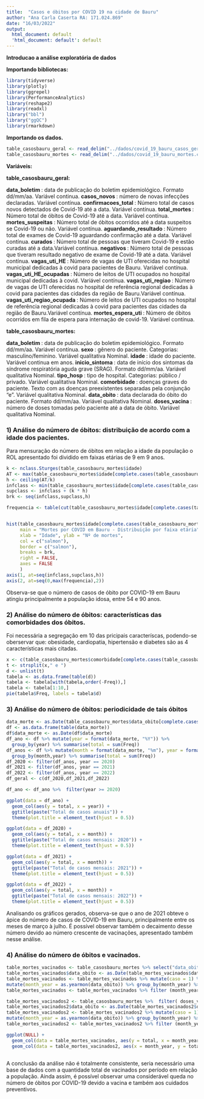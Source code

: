 ---
title:  "Casos e óbitos por COVID 19 na cidade de Bauru"
author: "Ana Carla Caserta RA: 171.024.869"
date: "16/03/2022"
output:
  html_document: default
  'html_document: default': default
---
<b> Introducao a análise exploratória de dados </b>


<p><b> Importando bibliotecas: </b> </p>

```{r message=FALSE, warning=FALSE}
library(tidyverse)
library(plotly)
library(ggrepel)
library(PerformanceAnalytics)
library(reshape2)
library(readxl)
library("bbl")
library("ggQC")
library(rmarkdown)
```

<p><b> Importando os dados. </b> </p>

```{r message=FALSE, warning=FALSE}
table_casosbauru_geral <- read_delim("../dados/covid_19_bauru_casos_geral.csv",delim = ";")
table_casosbauru_mortes <- read_delim("../dados/covid_19_bauru_mortes.csv",delim = ";")
```

<p><b> Variáveis: </b> </p>

<p><b> table_casosbauru_geral: </b> </p>

<b> data_boletim </b>: data de publicação do boletim epidemiológico. Formato dd/mm/aa. Variável continua. 
<b> casos_novos </b>: número de novas infecções declaradas. Variável contínua.
<b> confirmacoes_total </b>: Número total de casos novos detectados de Covid-19 até a data. Variável contínua.
<b> total_mortes </b>: Número total de óbitos de Covid-19 até a data. Variável contínua.
<b> mortes_suspeitas </b>: Número total de óbitos ocorridos até a data suspeitos se Covid-19 ou não. Variável contínua.
<b> aguardando_resultado </b>: Número total de exames de Covid-19 aguardando confirmação até a data. Variável contínua.
<b> curados </b>: Número total de pessoas que tiveram Covid-19 e estão curadas até a data.Variável contínua.
<b> negativos </b>: Número total de pessoas que tiveram resultado negativo de exame de Covid-19 até a data. Variável contínua.
<b> vagas_uti_HE </b>: Número de vagas de UTI oferecidas no hospital municipal dedicadas à covid para pacientes de Bauru. Variável contínua.
<b> vagas_uti_HE_ocupadas </b>: Número de leitos de UTI ocupados no hospital municipal dedicadas à covid. Variável contínua.
<b> vagas_uti_regiao </b>: Número de vagas de UTI oferecidas no hospital de referência regional dedicadas à covid para pacientes das cidades da região de Bauru.Variável contínua.
<b> vagas_uti_regiao_ocupada </b>: Número de leitos de UTI ocupados no hospital de referência regional dedicadas à covid para pacientes das cidades da região de Bauru.Variável contínua.
<b> mortes_espera_uti </b>: Número de óbitos ocorridos em fila de espera para internação de covid-19. Variável contínua.


<p><b> table_casosbauru_mortes: </b> </p>

<b> data_boletim </b>: data de publicação do boletim epidemiológico. Formato dd/mm/aa.  Variável contínua. 
<b> sexo </b>: gênero do paciente. Categorias: masculino/feminino.  Variável qualitativa Nominal. 
<b> idade </b>: idade do paciente. Variável continua em anos.
<b> inicio_sintoma </b>: data de início dos sintomas da síndrome respiratória aguda grave (SRAG). Formato dd/mm/aa.  Variável qualitativa Nominal. 
<b> tipo_hosp </b>: tipo de hospital. Categorias: público / privado.  Variável qualitativa Nominal. 
<b> comorbidade </b>: doenças graves do paciente. Texto com as doenças preexistentes separadas pela conjunção "e".  Variável qualitativa Nominal. 
<b> data_obito </b>: data declarada do óbito do paciente. Formato dd/mm/aa.  Variável qualitativa Nominal. 
<b> doses_vacina </b>: número de doses tomadas pelo paciente até a data de óbito. Variável qualitativa Nominal. 

<h3><b> 1) Análise do número de óbitos: distribuição de acordo com a idade dos pacientes. </b></h3>

Para mensuração do número de óbitos em relação a idade da população o ROL apresentado
foi dividido em faixas etárias de 9 em 9 anos. 
```{r message=FALSE, warning=FALSE}
k <- nclass.Sturges(table_casosbauru_mortes$idade)
AT <- max(table_casosbauru_mortes$idade[complete.cases(table_casosbauru_mortes$idade)]) - min(table_casosbauru_mortes$idade[complete.cases(table_casosbauru_mortes$idade)]) 
h <- ceiling(AT/k)
infclass <- min(table_casosbauru_mortes$idade[complete.cases(table_casosbauru_mortes$idade)]) 
supclass <- infclass + (k * h)
brk <- seq(infclass,supclass,h)

frequencia <- table(cut(table_casosbauru_mortes$idade[complete.cases(table_casosbauru_mortes$idade)], breaks = brk, right = FALSE))


hist(table_casosbauru_mortes$idade[complete.cases(table_casosbauru_mortes$idade)],  
     main = "Mortes por COVID em Bauru - Distribuição por faixa etária", 
     xlab = "Idade", ylab = "Nº de mortes", 
     col = c("salmon"), 
     border = c("salmon"),
     breaks = brk,
     right = FALSE,
     axes = FALSE
     )
axis(1, at=seq(infclass,supclass,h))
axis(2, at=seq(0,max(frequencia),2))

```

Observa-se que o número de casos de óbito por COVID-19 em Bauru atingiu principalmente a população idosa, entre 54 e 90 anos. 

<h3><b> 2) Análise do número de óbitos: características das comorbidades dos óbitos. </b> </h3>

Foi necessária a segregação em 10 das pricipais caracteríscas, podendo-se oberservar que: obesidade, cardiopatia, hipertensão e diabetes são as 4 características mais citadas. 

```{r message=FALSE, warning=FALSE}
x <- c(table_casosbauru_mortes$comorbidade[complete.cases(table_casosbauru_mortes$comorbidade)])
t <- strsplit(x," e ")
d <- unlist(t)
tabela <- as.data.frame(table(d))
tabela <- tabela[with(tabela,order(-Freq)),]
tabela <- tabela[1:10,]
pie(tabela$Freq, labels = tabela$d)
```


<h3><b> 3) Análise do número de óbitos: periodicidade de tais óbitos </b> </h3>

```{r message=FALSE, warning=FALSE}
data_morte <- as.Date(table_casosbauru_mortes$data_obito[complete.cases(table_casosbauru_mortes$data_obito)], format = "%d/%m/%Y")
df <- as.data.frame(table(data_morte))
df$data_morte <- as.Date(df$data_morte)
df_ano <- df %>% mutate(year = format(data_morte, "%Y")) %>% 
  group_by(year) %>% summarise(total = sum(Freq))
df_anos <- df %>% mutate(month = format(data_morte, "%m"), year = format(data_morte, "%Y")) %>% 
  group_by(month,year) %>% summarise(total = sum(Freq))
df_2020 <- filter(df_anos, year == 2020)
df_2021 <- filter(df_anos, year == 2021)
df_2022 <- filter(df_anos, year == 2022)
df_geral <- c(df_2020,df_2021,df_2022)

df_ano <- df_ano %>%  filter(year >= 2020)

ggplot(data = df_ano) +
  geom_col(aes(y = total, x = year)) +
  ggtitle(paste("Total de casos anuais")) +
  theme(plot.title = element_text(hjust = 0.5))

ggplot(data = df_2020) +
  geom_col(aes(y = total, x = month)) +
  ggtitle(paste("Total de casos mensais: 2020")) +
  theme(plot.title = element_text(hjust = 0.5))

ggplot(data = df_2021) +
  geom_col(aes(y = total, x = month)) +
  ggtitle(paste("Total de casos mensais: 2021")) +
  theme(plot.title = element_text(hjust = 0.5))

ggplot(data = df_2022) +
  geom_col(aes(y = total, x = month)) +
  ggtitle(paste("Total de casos mensais: 2022")) +
  theme(plot.title = element_text(hjust = 0.5))

```

Analisando os gráficos gerados, observa-se que o ano de 2021 obteve o ápice do número de casos de COVID-19 em Bauru, principalmente entre os meses de março à julho. É possível observar também o decaimento desse número devido ao número crescente de vacinações, apresentado também nesse análise.


<h3><b> 4) Análise do número de óbitos e vacinados. </b> </h3>

```{r message=FALSE, warning=FALSE}
table_mortes_vacinados <- table_casosbauru_mortes %>% select("data_obito")
table_mortes_vacinados$data_obito <- as.Date(table_mortes_vacinados$data_obito, format = "%d/%m/%Y")
table_mortes_vacinados <- table_mortes_vacinados %>% mutate(caso = 1) %>% 
mutate(month_year = as.yearmon(data_obito)) %>% group_by(month_year) %>% summarise(total = sum(caso, na.rm = TRUE)) 
table_mortes_vacinados <- table_mortes_vacinados %>% filter (month_year > 2020)

table_mortes_vacinados2 <- table_casosbauru_mortes %>%  filter( doses_vacina != 0) %>%  select("data_obito")
table_mortes_vacinados2$data_obito <- as.Date(table_mortes_vacinados2$data_obito, format = "%d/%m/%Y")
table_mortes_vacinados2 <- table_mortes_vacinados2 %>% mutate(caso = 1) %>% 
mutate(month_year = as.yearmon(data_obito)) %>% group_by(month_year) %>% summarise(total = sum(caso, na.rm = TRUE)) 
table_mortes_vacinados2 <- table_mortes_vacinados2 %>% filter (month_year > 2020)

ggplot(NULL) +
  geom_col(data = table_mortes_vacinados, aes(y = total, x = month_year)) +
  geom_col(data = table_mortes_vacinados2, aes(x = month_year, y = total), colour="red") 
  
```


A conclusão da análise não é totalmente consistente, seria necessário uma base de dados com a quantidade total de vacinados por período em relação a população. Ainda assim, é possível observar uma considerável queda no número de óbitos por COVID-19 devido a vacina e também aos cuidados preventivos. 

  
